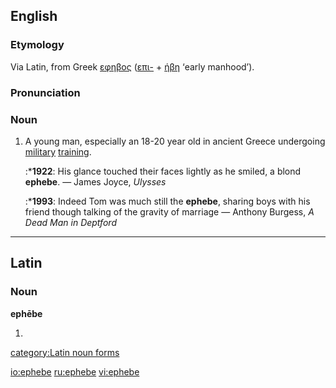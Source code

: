 ==English==
===Etymology===
Via Latin, from Greek [[εφηβος]] ([[επι-]] + [[ήβη]] ‘early manhood’).

===Pronunciation===
{{IPA|/ɛ'fi:b/}}

===Noun===
{{en-noun|pl2=ephebi}}

# A young man, especially an 18-20 year old in ancient Greece undergoing [[military]] [[training]].
#:*'''1922''': His glance touched their faces lightly as he smiled, a blond '''ephebe'''. — James Joyce, ''Ulysses''
#:*'''1993''': Indeed Tom was much still the '''ephebe''', sharing boys with his friend though talking of the gravity of marriage — Anthony Burgess, ''A Dead Man in Deptford''

----

==Latin==
===Noun===
'''ephēbe''' {{m}}
# {{inflection of|ephebus#Latin|ephēbus|voc|s}}

[[category:Latin noun forms]]

[[io:ephebe]]
[[ru:ephebe]]
[[vi:ephebe]]